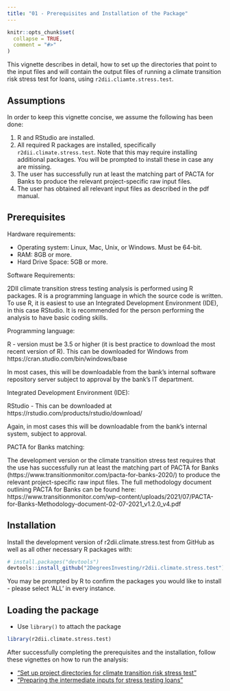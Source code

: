 ```yaml
---
title: "01 - Prerequisites and Installation of the Package"
---
```


```r
knitr::opts_chunk$set(
  collapse = TRUE,
  comment = "#>"
)
```

This vignette describes in detail, how to set up the directories that point to
the input files and will contain the output files of running a climate
transition risk stress test for loans, using `r2dii.cliamte.stress.test`.

## Assumptions

In order to keep this vignette concise, we assume the following has been done:

1. R and RStudio are installed.
2. All required R packages are installed, specifically
`r2dii.climate.stress.test`. Note that this may require installing additional
packages. You will be prompted to install these in case any are missing.
3. The user has successfully run at least the matching part of PACTA for Banks
to produce the relevant project-specific raw input files.
4. The user has obtained all relevant input files as described in the pdf manual.

## Prerequisites

Hardware requirements:

* Operating system: Linux, Mac, Unix, or Windows. Must be 64-bit.
* RAM: 8GB or more.
* Hard Drive Space: 5GB or more.

Software Requirements:

2DII climate transition stress testing analysis is performed using R packages. R is a programming language in which the source code is written. To use R, it is easiest to use an Integrated Development Environment (IDE), in this case RStudio. It is recommended for the person performing the analysis to have basic coding skills.

Programming language:

R - version must be 3.5 or higher (it is best practice to download the most recent version of R). This can be downloaded for Windows from https://cran.studio.com/bin/windows/base

In most cases, this will be downloadable from the bank's internal software repository server subject to approval by the bank's IT department.

Integrated Development Environment (IDE):

RStudio - This can be downloaded at https://rstudio.com/products/rstudio/download/

Again, in most cases this will be downloadable from the bank's internal system, subject to approval.

PACTA for Banks matching:

The development version or the climate transition stress test requires that the use has successfully run at least the matching part of PACTA for Banks (https://www.transitionmonitor.com/pacta-for-banks-2020/)
to produce the relevant project-specific raw input files. The full methodology document outlining PACTA for Banks can be found here: https://www.transitionmonitor.com/wp-content/uploads/2021/07/PACTA-for-Banks-Methodology-document-02-07-2021_v1.2.0_v4.pdf

## Installation

Install the development version of r2dii.climate.stress.test from GitHub as well as all other necessary R packages with:

```r
# install.packages("devtools")
devtools::install_github("2DegreesInvesting/r2dii.climate.stress.test")
```

You may be prompted by R to confirm the packages you would like to install - please select 'ALL' in every instance.

## Loading the package
* Use `library()` to attach the package
```r
library(r2dii.climate.stress.test)
```

After successfully completing the prerequisites and the installation, follow these vignettes on how to run the analysis:

* ["Set up project directories for climate transition risk stress test"](https://2degreesinvesting.github.io/r2dii.climate.stress.test/articles/articles/02-setup-project-directories.html)
* ["Preparing the intermediate inputs for stress testing loans"](https://2degreesinvesting.github.io/r2dii.climate.stress.test/articles/articles/03-prepare-loans-inputs.html)

